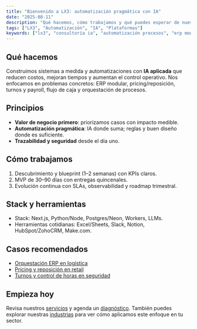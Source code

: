 ```yaml
---
title: "Bienvenido a LX3: automatización pragmática con IA"
date: "2025-08-11"
description: "Qué hacemos, cómo trabajamos y qué puedes esperar de nuestros proyectos."
tags: ["LX3", "Automatización", "IA", "Plataformas"]
keywords: ["lx3", "consultoría ia", "automatización procesos", "erp modular", "integraciones apis"]
---
```


## Qué hacemos

Construimos sistemas a medida y automatizaciones con **IA aplicada** que reducen costos, mejoran tiempos y aumentan el control operativo. Nos enfocamos en problemas concretos: ERP modular, pricing/reposición, turnos y payroll, flujo de caja y orquestación de procesos.

## Principios

- **Valor de negocio primero**: priorizamos casos con impacto medible.
- **Automatización pragmática**: IA donde suma; reglas y buen diseño donde es suficiente.
- **Trazabilidad y seguridad** desde el día uno.

## Cómo trabajamos

1. Descubrimiento y blueprint (1–2 semanas) con KPIs claros.
2. MVP de 30–90 días con entregas quincenales.
3. Evolución continua con SLAs, observabilidad y roadmap trimestral.

## Stack y herramientas

- Stack: Next.js, Python/Node, Postgres/Neon, Workers, LLMs.
- Herramientas cotidianas: Excel/Sheets, Slack, Notion, HubSpot/ZohoCRM, Make.com.

## Casos recomendados

- [Orquestación ERP en logística](/casos/logistica-erp-orquestacion)
- [Pricing y reposición en retail](/casos/retail-pricing-reposicion)
- [Turnos y control de horas en seguridad](/casos/seguridad-operativa-turnos)

## Empieza hoy

Revisa nuestros [servicios](/servicios) y agenda un [diagnóstico](/contacto). También puedes explorar nuestras [industrias](/industrias) para ver cómo aplicamos este enfoque en tu sector.


